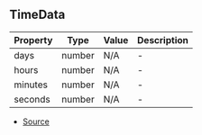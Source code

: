 ## TimeData


| Property | Type | Value | Description |
| ----------- | ----------- | ----------- | ----------- |
| days | number | N/A | - |
| hours | number | N/A | - |
| minutes | number | N/A | - |
| seconds | number | N/A | - |


- [Source](https://github.com/Androz2091/discord-player/blob/258bd80/packages/discord-player/src/types/types.ts#L106)